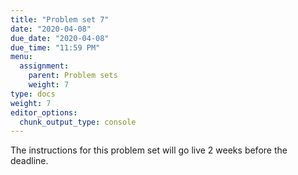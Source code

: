 ```yaml
---
title: "Problem set 7"
date: "2020-04-08"
due_date: "2020-04-08"
due_time: "11:59 PM"
menu:
  assignment:
    parent: Problem sets
    weight: 7
type: docs
weight: 7
editor_options: 
  chunk_output_type: console
---
```


The instructions for this problem set will go live 2 weeks before the deadline.
